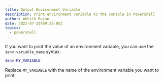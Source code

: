 ```yaml
---
title: Output Environment Variable
description: Print environment variable to the console in PowerShell
author: Abhith Rajan
date: 2022-07-25T09:26:00Z
topics:
  - powershell
---
```


If you want to print the value of an environment variable, you can use the `$env:variable_name` syntax.

```powershell
$env:MY_VARIABLE
```

Replace `MY_VARIABLE` with the name of the environment variable you want to print.
